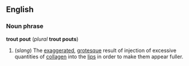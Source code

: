 ==English==
===Noun phrase===
'''trout pout''' (''plural'' '''trout pouts''')

#(''slang'') The [[exaggerate]]d, [[grotesque]] result of injection of excessive quantities of [[collagen]] into the [[lip]]s in order to make them appear fuller.
